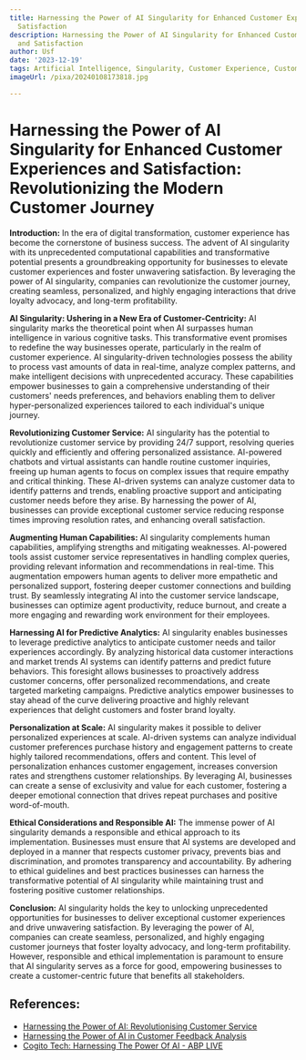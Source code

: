 ```yaml
---
title: Harnessing the Power of AI Singularity for Enhanced Customer Experiences and
  Satisfaction
description: Harnessing the Power of AI Singularity for Enhanced Customer Experiences
  and Satisfaction
author: Usf
date: '2023-12-19'
tags: Artificial Intelligence, Singularity, Customer Experience, Customer Satisfaction
imageUrl: /pixa/20240108173818.jpg

---
```

# Harnessing the Power of  AI Singularity for Enhanced Customer Experiences and Satisfaction: Revolutionizing the Modern Customer Journey

**Introduction:**
In  the era of digital transformation, customer experience has become the cornerstone of business success. The advent of AI singularity with its unprecedented computational capabilities and transformative potential presents a groundbreaking opportunity for businesses to elevate customer experiences and foster  unwavering satisfaction. By  leveraging the power of AI singularity, companies can revolutionize the  customer journey, creating seamless, personalized, and highly engaging interactions that drive loyalty  advocacy, and long-term profitability.

**AI Singularity: Ushering in a New Era of Customer-Centricity:**
AI singularity marks the theoretical point when  AI surpasses  human intelligence in various cognitive  tasks. This transformative event promises to redefine the way businesses operate, particularly in the realm of customer experience. AI singularity-driven technologies possess the ability to process  vast amounts of data in real-time, analyze complex patterns, and make intelligent decisions with unprecedented accuracy. These capabilities empower businesses to gain a comprehensive understanding of their customers' needs  preferences, and behaviors enabling them  to deliver  hyper-personalized experiences tailored to  each individual's unique journey.

**Revolutionizing Customer Service:**
AI singularity has the potential to revolutionize customer  service by providing 24/7  support, resolving queries quickly and  efficiently and offering  personalized assistance. AI-powered chatbots and  virtual assistants can handle routine customer inquiries, freeing up human agents to focus on complex issues  that require  empathy and critical thinking. These AI-driven systems  can  analyze customer data to identify patterns and trends, enabling proactive support and anticipating customer needs before they arise.  By harnessing the power  of AI, businesses can provide exceptional customer service reducing response times  improving  resolution rates, and enhancing overall  satisfaction.

**Augmenting Human Capabilities:**
AI singularity complements human capabilities, amplifying strengths and mitigating weaknesses. AI-powered tools assist  customer service representatives in handling complex queries, providing relevant information  and recommendations in real-time. This augmentation  empowers human agents to deliver more empathetic and personalized support, fostering deeper customer connections and building trust. By seamlessly integrating AI into the  customer service landscape, businesses can optimize agent productivity,  reduce burnout, and create  a more engaging and rewarding work environment for their employees.

**Harnessing AI for  Predictive Analytics:**
AI singularity enables businesses to leverage predictive analytics  to anticipate customer needs and tailor experiences accordingly. By  analyzing historical data customer interactions  and market  trends AI systems can identify patterns and predict  future behaviors. This foresight allows businesses to  proactively address customer concerns, offer personalized recommendations,  and create targeted marketing campaigns. Predictive analytics empower businesses to stay ahead of  the curve delivering proactive and highly relevant experiences that  delight customers  and foster brand loyalty.

**Personalization at Scale:**
AI singularity makes it possible to deliver personalized experiences at scale. AI-driven systems can analyze individual customer preferences purchase history and  engagement patterns to create highly tailored  recommendations, offers and content. This level of personalization enhances customer engagement, increases conversion rates and strengthens customer relationships. By  leveraging AI, businesses can create a sense of exclusivity and value for each customer, fostering a deeper emotional connection that drives repeat purchases and positive word-of-mouth.

**Ethical Considerations and Responsible AI:**
The immense power of AI singularity demands a responsible and  ethical approach to its  implementation. Businesses must ensure that AI  systems are developed  and deployed  in a manner  that respects customer privacy, prevents bias and discrimination, and promotes transparency and accountability. By adhering to ethical guidelines and best practices businesses can harness the transformative potential of AI singularity while maintaining trust and  fostering positive  customer relationships.

**Conclusion:**
AI singularity holds the key to unlocking unprecedented opportunities for businesses to deliver exceptional customer experiences and drive  unwavering satisfaction. By leveraging  the  power of  AI, companies can create seamless, personalized, and highly engaging customer journeys  that foster loyalty advocacy, and long-term profitability. However, responsible and ethical implementation is paramount to ensure that AI  singularity serves as  a force for good, empowering businesses to create a customer-centric future that benefits all stakeholders.

## References:
- [Harnessing the Power of AI: Revolutionising Customer Service](https://www.linkedin.com/pulse/harnessing-power-ai-revolutionising-customer-service-thomas-wales-)
- [Harnessing the Power of AI in Customer Feedback Analysis](https://learn.g2.com/customer-feedback-analysis)
- [Cogito Tech: Harnessing The Power Of AI - ABP LIVE](https://news.abplive.com/brand-wire/cogito-tech-harnessing-the-power-of-ai-1604156)
